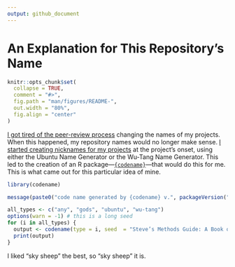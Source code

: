 ```yaml
---
output: github_document
---
```


# An Explanation for This Repository's Name

```r
knitr::opts_chunk$set(
  collapse = TRUE,
  comment = "#>",
  fig.path = "man/figures/README-",
  out.width = "80%",
  fig.align = "center"
)
```

[I got tired of the peer-review process](https://twitter.com/stevenvmiller/status/1229788167223398400) changing the names of my projects. When this happened, my repository names would no longer make sense. [I started creating nicknames for my projects](https://twitter.com/stevenvmiller/status/1229788168049676294) at the project's onset, using either the Ubuntu Name Generator or the Wu-Tang Name Generator. This led to the creation of an R package---[`{codename}`](https://github.com/svmiller/codename)---that would do this for me. This is what came out for this particular idea of mine.

```r
library(codename)

message(paste0("code name generated by {codename} v.", packageVersion("codename")))

all_types <- c("any", "gods", "ubuntu", "wu-tang")
options(warn = -1) # this is a long seed
for (i in all_types) {
  output <- codename(type = i, seed  = "Steve’s Methods Guide: A Book on Intermediate Methods That Will Assuredly Have a Better Name When I’m Done With It")
  print(output)
}
```

I liked "sky sheep" the best, so "sky sheep" it is.